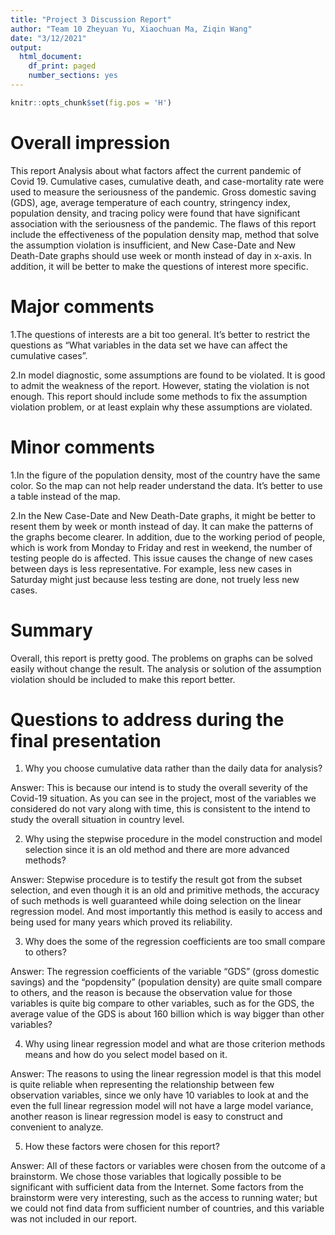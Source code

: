 ---
title: "Project 3 Discussion Report"
author: "Team 10 Zheyuan Yu, Xiaochuan Ma, Ziqin Wang"
date: "3/12/2021"
output:
  html_document:
    df_print: paged
    number_sections: yes
---
```{r global_options, include=FALSE}
knitr::opts_chunk$set(fig.pos = 'H')
```


# Overall impression

 



This report Analysis about what factors affect the current pandemic of Covid 19. Cumulative cases, cumulative death, and case-mortality rate were used to measure the seriousness of the pandemic. Gross domestic saving (GDS), age, average temperature of each country, stringency index, population density, and tracing policy were found that have significant association with the seriousness of the pandemic. The flaws of this report include the effectiveness of the population density map, method that solve the assumption violation is insufficient, and New Case-Date and New Death-Date graphs should use week or month instead of day in x-axis. In addition, it will be better to make the questions of interest more specific.

# Major comments 
1.The questions of interests are a bit too general. It's better to restrict the questions as "What variables in the data set we have can affect the cumulative cases".


2.In model diagnostic, some assumptions are found to be violated. It is good to admit the weakness of the report. However, stating the violation is not enough. This report should include some methods to fix the assumption violation problem, or at least explain why these assumptions are violated. 

# Minor comments

1.In the figure of the population density, most of the country have the same color. So the map can not help reader understand the data. It's better to use a table instead of the map. 

2.In the New Case-Date and New Death-Date graphs, it might be better to resent them by week or month instead of day. It can make the patterns of the graphs become clearer. In addition, due to the working period of people, which is work from Monday to Friday and rest in weekend, the number of testing people do is affected. This issue causes the change of new cases between days is less representative. For example, less new cases in Saturday might just because less testing are done, not truely less new cases.

# Summary


Overall, this report is pretty good. The problems on graphs can be solved easily without change the result. The analysis or solution of the assumption violation should be included to make this report better. 


# Questions to address during the final presentation

1. Why you choose cumulative data rather than the daily data for analysis?

Answer: This is because our intend is to study the overall severity of the Covid-19 situation. As you can see in the project, most of the variables we considered do not vary along with time, this is consistent to the intend to study the overall situation in country level.

2. Why using the stepwise procedure in the model construction and model selection since it is an old method and there are more advanced methods?

Answer: Stepwise procedure is to testify the result got from the subset selection, and even though it is an old and primitive methods, the accuracy of such methods is well guaranteed while doing selection on the linear regression model. And most importantly this method is easily to access and being used for many years which proved its reliability.

3. Why does the some of the regression coefficients are too small compare to others?

Answer: The regression coefficients of the variable “GDS” (gross domestic savings) and the “popdensity” (population density) are quite small compare to others, and the reason is because the observation value for those variables is quite big compare to other variables, such as for the GDS, the average value of the GDS is about 160 billion which is way bigger than other variables?

4. Why using linear regression model and what are those criterion methods means and how do you select model based on it.

Answer: The reasons to using the linear regression model is that this model is quite reliable when representing the relationship between few observation variables, since we only have 10 variables to look at and the even the full linear regression model will not have a large model variance, another reason is linear regression model is easy to construct and convenient to analyze. 


5. How these factors were chosen for this report?

Answer: All of these factors or variables were chosen from the outcome of a brainstorm. We chose those variables that logically possible to be significant with sufficient data from the Internet. Some factors from the brainstorm were very interesting, such as the access to running water; but we could not find data from sufficient number of countries, and this variable was not included in our report. 
